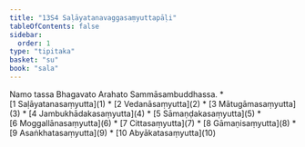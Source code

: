 ```yaml
---
title: "13S4 Saḷāyatanavaggasaṃyuttapāḷi"
tableOfContents: false
sidebar:
  order: 1
type: "tipitaka"
basket: "su"
book: "sala"
---
```


<Paragraph number="1" type="center" book="sala">
Namo tassa Bhagavato Arahato Sammāsambuddhassa.

</Paragraph>

<TableOfContents book="sala" section="13">
* [1 Saḷāyatanasaṃyutta](1)
* [2 Vedanāsaṃyutta](2)
* [3 Mātugāmasaṃyutta](3)
* [4 Jambukhādakasaṃyutta](4)
* [5 Sāmaṇḍakasaṃyutta](5)
* [6 Moggallānasaṃyutta](6)
* [7 Cittasaṃyutta](7)
* [8 Gāmaṇisaṃyutta](8)
* [9 Asaṅkhatasaṃyutta](9)
* [10 Abyākatasaṃyutta](10)
</TableOfContents>
